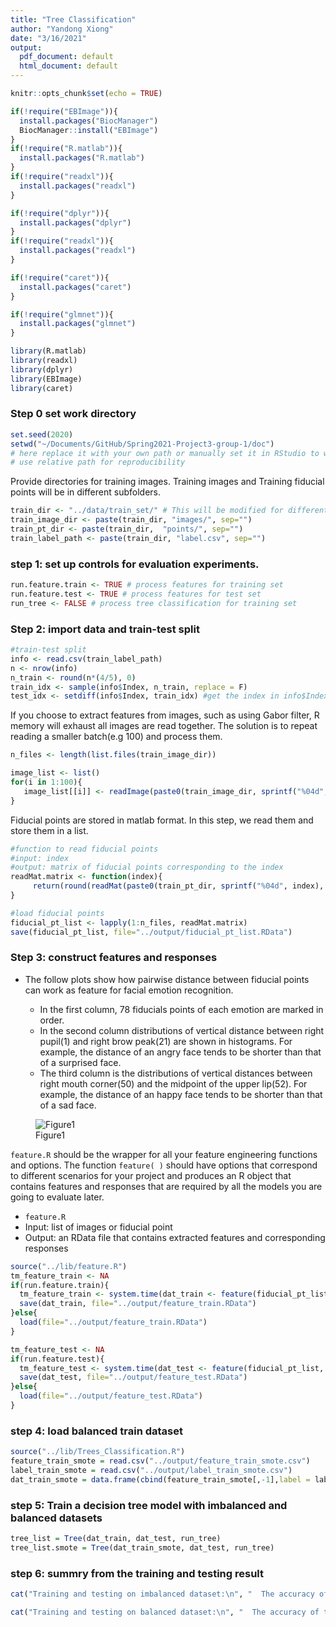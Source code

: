 ```yaml
---
title: "Tree Classification"
author: "Yandong Xiong"
date: "3/16/2021"
output:
  pdf_document: default
  html_document: default
---
```


```r
knitr::opts_chunk$set(echo = TRUE)
```

```r
if(!require("EBImage")){
  install.packages("BiocManager")
  BiocManager::install("EBImage")
}
if(!require("R.matlab")){
  install.packages("R.matlab")
}
if(!require("readxl")){
  install.packages("readxl")
}

if(!require("dplyr")){
  install.packages("dplyr")
}
if(!require("readxl")){
  install.packages("readxl")
}

if(!require("caret")){
  install.packages("caret")
}

if(!require("glmnet")){
  install.packages("glmnet")
}

library(R.matlab)
library(readxl)
library(dplyr)
library(EBImage)
library(caret)
```

### Step 0 set work directory

```r
set.seed(2020)
setwd("~/Documents/GitHub/Spring2021-Project3-group-1/doc")
# here replace it with your own path or manually set it in RStudio to where this rmd file is located. 
# use relative path for reproducibility
```

Provide directories for training images. Training images and Training fiducial points will be in different subfolders. 
```r
train_dir <- "../data/train_set/" # This will be modified for different data sets.
train_image_dir <- paste(train_dir, "images/", sep="")
train_pt_dir <- paste(train_dir,  "points/", sep="")
train_label_path <- paste(train_dir, "label.csv", sep="") 
```

### step 1: set up controls for evaluation experiments.

```r
run.feature.train <- TRUE # process features for training set
run.feature.test <- TRUE # process features for test set
run_tree <- FALSE # process tree classification for training set
```

### Step 2: import data and train-test split 

```r
#train-test split
info <- read.csv(train_label_path)
n <- nrow(info)
n_train <- round(n*(4/5), 0)
train_idx <- sample(info$Index, n_train, replace = F)
test_idx <- setdiff(info$Index, train_idx) #get the index in info$Index but different from train_idx
```

If you choose to extract features from images, such as using Gabor filter, R memory will exhaust all images are read together. The solution is to repeat reading a smaller batch(e.g 100) and process them. 
```r
n_files <- length(list.files(train_image_dir))

image_list <- list()
for(i in 1:100){
   image_list[[i]] <- readImage(paste0(train_image_dir, sprintf("%04d", i), ".jpg"))
}
```

Fiducial points are stored in matlab format. In this step, we read them and store them in a list.
```r
#function to read fiducial points
#input: index
#output: matrix of fiducial points corresponding to the index
readMat.matrix <- function(index){
     return(round(readMat(paste0(train_pt_dir, sprintf("%04d", index), ".mat"))[[1]],0))
}

#load fiducial points
fiducial_pt_list <- lapply(1:n_files, readMat.matrix)
save(fiducial_pt_list, file="../output/fiducial_pt_list.RData")
```

### Step 3: construct features and responses

+ The follow plots show how pairwise distance between fiducial points can work as feature for facial emotion recognition.

  + In the first column, 78 fiducials points of each emotion are marked in order. 
  + In the second column distributions of vertical distance between right pupil(1) and  right brow peak(21) are shown in  histograms. For example, the distance of an angry face tends to be shorter than that of a surprised face.
  + The third column is the distributions of vertical distances between right mouth corner(50)
and the midpoint of the upper lip(52).  For example, the distance of an happy face tends to be shorter than that of a sad face.

![Figure1](../figs/feature_visualization.jpg)

`feature.R` should be the wrapper for all your feature engineering functions and options. The function `feature( )` should have options that correspond to different scenarios for your project and produces an R object that contains features and responses that are required by all the models you are going to evaluate later. 
  
  + `feature.R`
  + Input: list of images or fiducial point
  + Output: an RData file that contains extracted features and corresponding responses

```r
source("../lib/feature.R")
tm_feature_train <- NA
if(run.feature.train){
  tm_feature_train <- system.time(dat_train <- feature(fiducial_pt_list, train_idx))
  save(dat_train, file="../output/feature_train.RData")
}else{
  load(file="../output/feature_train.RData")
}

tm_feature_test <- NA
if(run.feature.test){
  tm_feature_test <- system.time(dat_test <- feature(fiducial_pt_list, test_idx))
  save(dat_test, file="../output/feature_test.RData")
}else{
  load(file="../output/feature_test.RData")
}


```

### step 4: load balanced train dataset

```r
source("../lib/Trees_Classification.R") 
feature_train_smote = read.csv("../output/feature_train_smote.csv")
label_train_smote = read.csv("../output/label_train_smote.csv")
dat_train_smote = data.frame(cbind(feature_train_smote[,-1],label = label_train_smote[,-1]-1))
```


### step 5: Train a decision tree model with imbalanced and balanced datasets

```r
tree_list = Tree(dat_train, dat_test, run_tree)
tree_list.smote = Tree(dat_train_smote, dat_test, run_tree)
```

### step 6: summry from the training and testing result

```r
cat("Training and testing on imbalanced dataset:\n", "  The accuracy of the decision tree with the minimal cost complexity:", round(tree_list$min_cp, 4), "is", round(mean(tree_list$tree_pred == dat_test$label), 6)*100, "%.\n", "  The AUC of the model is", round(tree_list$treeROC$auc, 4), ".\n", "  Time for training model=", tree_list$tm_tree[1], "s.\n", "  Time for testing model=", tree_list$tm_tree_pred[1], "s.\n")

cat("Training and testing on balanced dataset:\n", "  The accuracy of the decision tree with the minimal cost complexity:", round(tree_list.smote$min_cp, 4), "is", round(mean(tree_list.smote$tree_pred == dat_test$label), 6)*100, "%.\n", "  The AUC of the model is", round(tree_list.smote$treeROC$auc, 4), ".\n", "  Time for training model=", tree_list.smote$tm_tree[1], "s.\n", "  Time for testing model=", tree_list.smote$tm_tree_pred[1], "s.\n")
```

